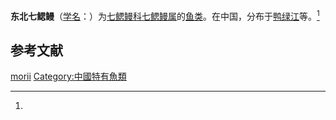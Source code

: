 {{Speciesbox
| name = 东北七鳃鳗
| status = 
| status_system = 
| image = 
| genus = Lampetra
| species = morii
| authority = (Berg, 1931)<ref name='id5071'>{{cite web| url =http://www.bioinfo.cn/db05/BjdwSpecies.php?action=view&id=5071| title =东北七鳃鳗| work =《中国动物物种编目数据库》| publisher =中国科学院微生物研究所| author =中国科学院动物研究所| accessdate =2009-04-11| deadurl =yes| archiveurl =https://web.archive.org/web/20160304235833/http://www.bioinfo.cn/db05/BjdwSpecies.php?action=view&id=5071| archivedate =2016-03-04}}</ref>
}}

'''东北七鳃鳗'''（[[学名|学名]]：{{lang|la|''Lampetra morii''}}）为[[七鳃鳗科|七鳃鳗科]][[七鳃鳗属|七鳃鳗属]]的[[鱼类|鱼类]]。在中国，分布于[[鸭绿江|鸭绿江]]等。<ref name='id5071'/>

== 参考文献 ==
{{reflist}}

{{Wikispecies|Lampetra morii}}

{{Taxonbar|from=Q5017132}}

[[Category:七鳃鳗属|morii]]
[[Category:中國特有魚類|Category:中國特有魚類]]


{{鱼类小作品}}